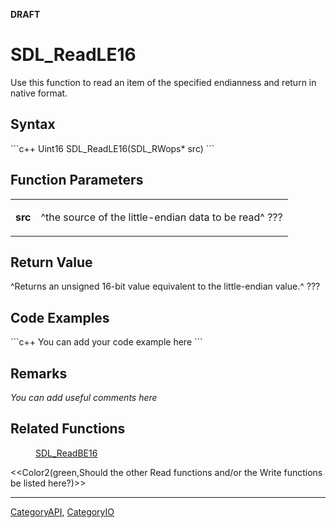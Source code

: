 <!-- pragma section-numbers off -->
<!-- pragma disable-camelcase -->
'''DRAFT'''

= SDL_ReadLE16 =
Use this function to read an item of the specified endianness and return in native format.


== Syntax ==
```c++
Uint16 SDL_ReadLE16(SDL_RWops* src)
```

== Function Parameters ==
{|
|'''src'''
|^the source of the little-endian data to be read^ ???
|}

== Return Value ==
^Returns an unsigned 16-bit value equivalent to the little-endian value.^ ???

== Code Examples ==
```c++
You can add your code example here
```

== Remarks ==
''You can add useful comments here''

== Related Functions ==
:[[SDL_ReadBE16]]
<<Color2(green,Should the other Read functions and/or the Write functions be listed here?)>>

----
[[CategoryAPI]], [[CategoryIO]]
